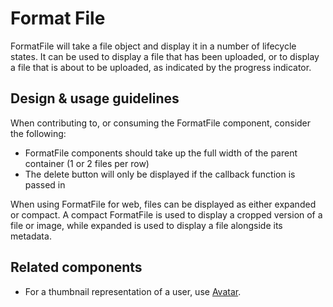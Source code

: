 
<Meta title="Components/Images and Icons/FormatFile" component={FormatFile} />

# Format File

FormatFile will take a file object and display it in a number of lifecycle
states. It can be used to display a file that has been uploaded, or to display a
file that is about to be uploaded, as indicated by the progress indicator.

## Design & usage guidelines

When contributing to, or consuming the FormatFile component, consider the
following:

- FormatFile components should take up the full width of the parent container (1
  or 2 files per row)
- The delete button will only be displayed if the callback function is passed in

When using FormatFile for web, files can be displayed as either expanded or
compact. A compact FormatFile is used to display a cropped version of a file or
image, while expanded is used to display a file alongside its metadata.

## Related components

- For a thumbnail representation of a user, use [Avatar](/components/Avatar).

